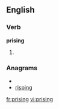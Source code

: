 
==English==

===Verb===
'''prising'''

# {{present participle of|[[prise]]}}

===Anagrams===
* {{alphagram|giinprs}}
* [[risping#English|risping]]

[[fr:prising]]
[[vi:prising]]